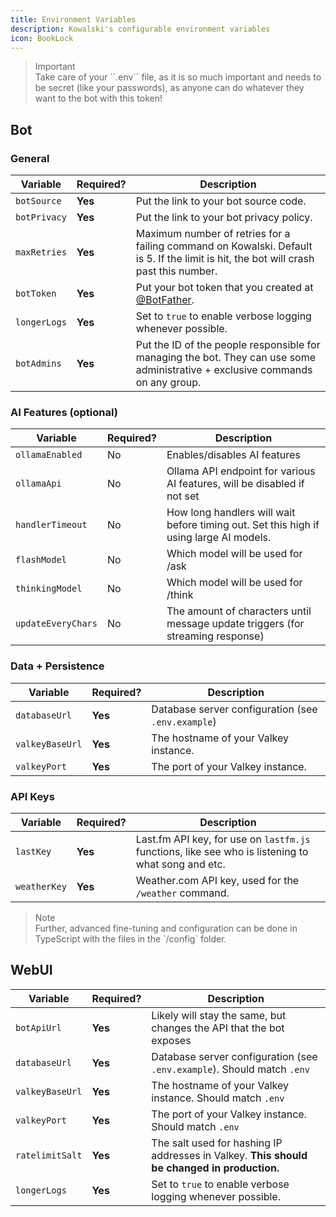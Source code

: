 ```yaml
---
title: Environment Variables
description: Kowalski's configurable environment variables
icon: BookLock
---
```


<blockquote><div className="flex flex-row items-center gap-0.5 text-red-500"><TbAlertCircle /> Important</div> Take care of your ``.env`` file, as it is so much important and needs to be secret (like your passwords), as anyone can do whatever they want to the bot with this token!</blockquote>

## Bot

### General

| Variable           | Required?     | Description                                                                                                                          |
|--------------------|---------------|--------------------------------------------------------------------------------------------------------------------------------------|
| `botSource`        | **Yes**       | Put the link to your bot source code.                                                                                                |
| `botPrivacy`       | **Yes**       | Put the link to your bot privacy policy.                                                                                             |
| `maxRetries`       | **Yes**       | Maximum number of retries for a failing command on Kowalski. Default is 5. If the limit is hit, the bot will crash past this number. |
| `botToken`         | **Yes**       | Put your bot token that you created at [@BotFather](https://t.me/botfather).                                                         |
| `longerLogs`       | **Yes**       | Set to `true` to enable verbose logging whenever possible.                                                                           |
| `botAdmins`        | **Yes**       | Put the ID of the people responsible for managing the bot. They can use some administrative + exclusive commands on any group.       |

### AI Features (optional)

| Variable           | Required?     | Description                                                                            |
|--------------------|---------------|----------------------------------------------------------------------------------------|
| `ollamaEnabled`    | No            | Enables/disables AI features                                                           |
| `ollamaApi`        | No            | Ollama API endpoint for various AI features, will be disabled if not set               |
| `handlerTimeout`   | No            | How long handlers will wait before timing out. Set this high if using large AI models. |
| `flashModel`       | No            | Which model will be used for /ask                                                      |
| `thinkingModel`    | No            | Which model will be used for /think                                                    |
| `updateEveryChars` | No            | The amount of characters until message update triggers (for streaming response)        |

### Data + Persistence

| Variable           | Required?     | Description                                        |
|--------------------|---------------|----------------------------------------------------|
| `databaseUrl`      | **Yes**       | Database server configuration (see `.env.example`) |
| `valkeyBaseUrl`    | **Yes**       | The hostname of your Valkey instance.              |
| `valkeyPort`       | **Yes**       | The port of your Valkey instance.                  |

### API Keys

| Variable           | Required?     | Description                                                                                        |
|--------------------|---------------|----------------------------------------------------------------------------------------------------|
| `lastKey`          | **Yes**       | Last.fm API key, for use on `lastfm.js` functions, like see who is listening to what song and etc. |
| `weatherKey`       | **Yes**       | Weather.com API key, used for the `/weather` command.                                              |

<blockquote><div className="flex flex-row items-center gap-0.5 text-blue-400"><TbAlertCircle /> Note</div> Further, advanced fine-tuning and configuration can be done in TypeScript with the files in the `/config` folder.</blockquote>

## WebUI

| Variable           | Required?     | Description                                                                                 |
|--------------------|---------------|---------------------------------------------------------------------------------------------|
| `botApiUrl`        | **Yes**       | Likely will stay the same, but changes the API that the bot exposes                         |
| `databaseUrl`      | **Yes**       | Database server configuration (see `.env.example`). Should match `.env`                     |
| `valkeyBaseUrl`    | **Yes**       | The hostname of your Valkey instance. Should match `.env`                                   |
| `valkeyPort`       | **Yes**       | The port of your Valkey instance. Should match `.env`                                       |
| `ratelimitSalt`    | **Yes**       | The salt used for hashing IP addresses in Valkey. **This should be changed in production.** |
| `longerLogs`       | **Yes**       | Set to `true` to enable verbose logging whenever possible.                                  |
